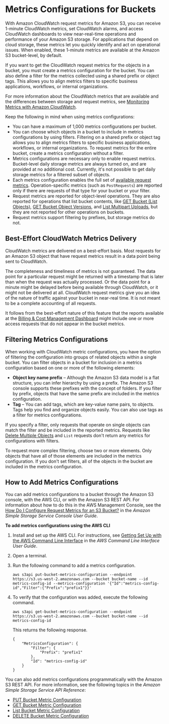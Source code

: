 # Metrics Configurations for Buckets<a name="metrics-configurations"></a>

With Amazon CloudWatch request metrics for Amazon S3, you can receive 1\-minute CloudWatch metrics, set CloudWatch alarms, and access CloudWatch dashboards to view near\-real\-time operations and performance of your Amazon S3 storage\. For applications that depend on cloud storage, these metrics let you quickly identify and act on operational issues\. When enabled, these 1\-minute metrics are available at the Amazon S3 bucket\-level, by default\.

If you want to get the CloudWatch request metrics for the objects in a bucket, you must create a metrics configuration for the bucket\. You can also define a filter for the metrics collected using a shared prefix or object tags\. This allows you to align metrics filters to specific business applications, workflows, or internal organizations\.

For more information about the CloudWatch metrics that are available and the differences between storage and request metrics, see [Monitoring Metrics with Amazon CloudWatch](cloudwatch-monitoring.mdx)\.

Keep the following in mind when using metrics configurations:
+ You can have a maximum of 1,000 metrics configurations per bucket\.
+ You can choose which objects in a bucket to include in metrics configurations by using filters\. Filtering on a shared prefix or object tag allows you to align metrics filters to specific business applications, workflows, or internal organizations\. To request metrics for the entire bucket, create a metrics configuration without a filter\.
+ Metrics configurations are necessary only to enable request metrics\. Bucket\-level daily storage metrics are always turned on, and are provided at no additional cost\. Currently, it's not possible to get daily storage metrics for a filtered subset of objects\.
+ Each metrics configuration enables the full set of [available request metrics](cloudwatch-monitoring.mdx#s3-request-cloudwatch-metrics)\. Operation\-specific metrics \(such as `PostRequests`\) are reported only if there are requests of that type for your bucket or your filter\.
+ Request metrics are reported for object\-level operations\. They are also reported for operations that list bucket contents, like [GET Bucket \(List Objects\)](https://docs.aws.amazon.com/AmazonS3/latest/API/v2-RESTBucketGET.html), [GET Bucket Object Versions](https://docs.aws.amazon.com/AmazonS3/latest/API/RESTBucketGETVersion.html), and [List Multipart Uploads](https://docs.aws.amazon.com/AmazonS3/latest/API/mpUploadListMPUpload.html), but they are not reported for other operations on buckets\.
+ Request metrics support filtering by prefixes, but storage metrics do not\.

## Best\-Effort CloudWatch Metrics Delivery<a name="metrics-configurations-delivery"></a>

 CloudWatch metrics are delivered on a best\-effort basis\. Most requests for an Amazon S3 object that have request metrics result in a data point being sent to CloudWatch\.

The completeness and timeliness of metrics is not guaranteed\. The data point for a particular request might be returned with a timestamp that is later than when the request was actually processed\. Or the data point for a minute might be delayed before being available through CloudWatch, or it might not be delivered at all\. CloudWatch request metrics give you an idea of the nature of traffic against your bucket in near\-real time\. It is not meant to be a complete accounting of all requests\.

It follows from the best\-effort nature of this feature that the reports available at the [Billing & Cost Management Dashboard](https://console.aws.amazon.com/billing/home?#/) might include one or more access requests that do not appear in the bucket metrics\.

## Filtering Metrics Configurations<a name="metrics-configurations-filter"></a>

When working with CloudWatch metric configurations, you have the option of filtering the configuration into groups of related objects within a single bucket\. You can filter objects in a bucket for inclusion in a metrics configuration based on one or more of the following elements:
+ **Object key name prefix** – Although the Amazon S3 data model is a flat structure, you can infer hierarchy by using a prefix\. The Amazon S3 console supports these prefixes with the concept of folders\. If you filter by prefix, objects that have the same prefix are included in the metrics configuration\.
+ **Tag** – You can add tags, which are key\-value name pairs, to objects\. Tags help you find and organize objects easily\. You can also use tags as a filter for metrics configurations\.

If you specify a filter, only requests that operate on single objects can match the filter and be included in the reported metrics\. Requests like [Delete Multiple Objects](https://docs.aws.amazon.com/AmazonS3/latest/API/multiobjectdeleteapi.html) and `List` requests don't return any metrics for configurations with filters\.

To request more complex filtering, choose two or more elements\. Only objects that have all of those elements are included in the metrics configuration\. If you don't set filters, all of the objects in the bucket are included in the metrics configuration\.

## How to Add Metrics Configurations<a name="add-metrics-configurations"></a>

You can add metrics configurations to a bucket through the Amazon S3 console, with the AWS CLI, or with the Amazon S3 REST API\. For information about how to do this in the AWS Management Console, see the [How Do I Configure Request Metrics for an S3 Bucket?](https://docs.aws.amazon.com/AmazonS3/latest/user-guide/configure-metrics.html) in the *Amazon Simple Storage Service Console User Guide*\.

**To add metrics configurations using the AWS CLI**

1. Install and set up the AWS CLI\. For instructions, see [Getting Set Up with the AWS Command Line Interface](https://docs.aws.amazon.com/cli/latest/userguide/cli-chap-getting-set-up.html) in the *AWS Command Line Interface User Guide*\.

1. Open a terminal\.

1. Run the following command to add a metrics configuration\.

   ```
   aws s3api put-bucket-metrics-configuration --endpoint https://s3.us-west-2.amazonaws.com --bucket bucket-name --id metrics-config-id --metrics-configuration '{"Id":"metrics-config-id","Filter":{"Prefix":"prefix1"}}'
   ```

1. To verify that the configuration was added, execute the following command\.

   ```
   aws s3api get-bucket-metrics-configuration --endpoint https://s3.us-west-2.amazonaws.com --bucket bucket-name --id metrics-config-id
   ```

   This returns the following response\.

   ```
   {
       "MetricsConfiguration": {
           "Filter": {
               "Prefix": "prefix1"
           },
           "Id": "metrics-config-id"
       }
   }
   ```

You can also add metrics configurations programmatically with the Amazon S3 REST API\. For more information, see the following topics in the *Amazon Simple Storage Service API Reference*:
+ [PUT Bucket Metric Configuration](https://docs.aws.amazon.com/AmazonS3/latest/API/RESTBucketPUTMetricConfiguration.html)
+ [GET Bucket Metric Configuration](https://docs.aws.amazon.com/AmazonS3/latest/API/RESTBucketGETMetricConfiguration.html)
+ [List Bucket Metric Configuration](https://docs.aws.amazon.com/AmazonS3/latest/API/RESTListBucketMetricsConfiguration.html)
+ [DELETE Bucket Metric Configuration](https://docs.aws.amazon.com/AmazonS3/latest/API/RESTDeleteBucketMetricsConfiguration.html)